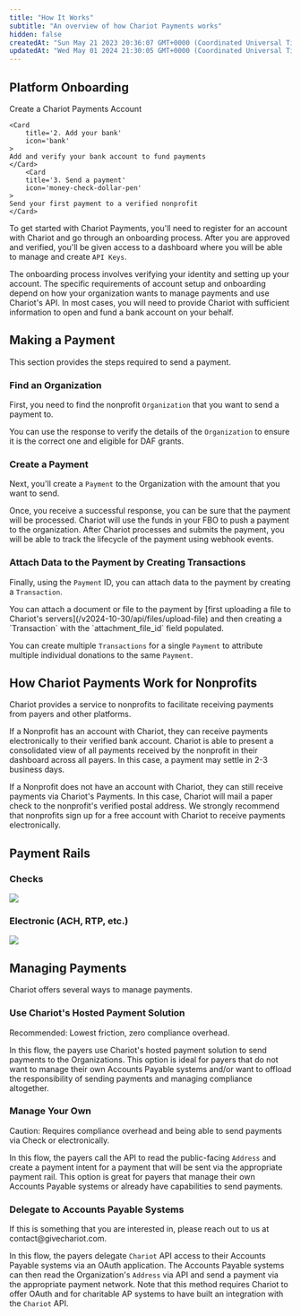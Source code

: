 ```yaml
---
title: "How It Works"
subtitle: "An overview of how Chariot Payments works"
hidden: false
createdAt: "Sun May 21 2023 20:36:07 GMT+0000 (Coordinated Universal Time)"
updatedAt: "Wed May 01 2024 21:30:05 GMT+0000 (Coordinated Universal Time)"
---
```


## Platform Onboarding
<CardGroup cols={3}>
    <Card
        title='1. Set up account'
        icon='user-plus'
    >
    Create a Chariot Payments Account
    </Card>

    <Card
        title='2. Add your bank'
        icon='bank'
    >
    Add and verify your bank account to fund payments
    </Card>
        <Card
        title='3. Send a payment'
        icon='money-check-dollar-pen'
    >
    Send your first payment to a verified nonprofit
    </Card>
</CardGroup>

To get started with Chariot Payments, you'll need to register for an account with Chariot and go through an onboarding process.
After you are approved and verified, you'll be given access to a dashboard where you will be able to manage and create `API Keys`.

The onboarding process involves verifying your identity and setting up your account.
The specific requirements of account setup and onboarding depend on how your organization wants to manage payments and use Chariot's API.
In most cases, you will need to provide Chariot with sufficient information to open and fund a bank account on your behalf.

## Making a Payment

This section provides the steps required to send a payment.

<Steps>

### Find an Organization

First, you need to find the nonprofit `Organization` that you want to send a payment to.

<EndpointRequestSnippet endpoint="GET /organizations" />

You can use the response to verify the details of the `Organization` to ensure it is the correct one and eligible for DAF grants.

<EndpointResponseSnippet endpoint='GET /organizations' />

### Create a Payment

Next, you'll create a `Payment` to the Organization with the amount that you want to send.

<EndpointRequestSnippet endpoint="POST /payments" />

Once, you receive a successful response, you can be sure that the payment will be processed.
Chariot will use the funds in your FBO to push a payment to the organization.
After Chariot processes and submits the payment, you will be able to track the lifecycle of the payment using webhook events.

<EndpointResponseSnippet endpoint='POST /payments' example="WithPaymentId" />

### Attach Data to the Payment by Creating Transactions

Finally, using the `Payment` ID, you can attach data to the payment by creating a `Transaction`.

<Note>
You can attach a document or file to the payment by [first uploading a file to Chariot's servers](/v2024-10-30/api/files/upload-file)
and then creating a `Transaction` with the `attachment_file_id` field populated.
</Note>

<EndpointRequestSnippet endpoint="POST /transactions" />

You can create multiple `Transactions` for a single `Payment` to attribute multiple individual donations to the same `Payment`.

</Steps>

## How Chariot Payments Work for Nonprofits

Chariot provides a service to nonprofits to facilitate receiving payments from payers and other platforms.

If a Nonprofit has an account with Chariot, they can receive payments electronically to their verified bank account.
Chariot is able to present a consolidated view of all payments received by the nonprofit in their dashboard across all payers.
In this case, a payment may settle in 2-3 business days.

If a Nonprofit does not have an account with Chariot, they can still receive payments via Chariot's Payments.
In this case, Chariot will mail a paper check to the nonprofit's verified postal address.
We strongly recommend that nonprofits sign up for a free account with Chariot to receive payments electronically.

## Payment Rails

### Checks

<Frame>
    <img src='../../images/how-it-works-checks-w-descriptions.png' />
</Frame>

### Electronic (ACH, RTP, etc.)

<Frame>
    <img src='../../images/how-it-works-electronic-w-descriptions.png' />
</Frame>

## Managing Payments

Chariot offers several ways to manage payments.

### Use Chariot's Hosted Payment Solution

<Tip>
Recommended: Lowest friction, zero compliance overhead.
</Tip>

In this flow, the payers use Chariot's hosted payment solution to send payments to the Organizations.
This option is ideal for payers that do not want to manage their own Accounts Payable systems and/or want to offload the responsibility of
sending payments and managing compliance altogether.

### Manage Your Own

<Warning>
Caution: Requires compliance overhead and being able to send payments via Check or electronically.
</Warning>

In this flow, the payers call the API to read the public-facing `Address`
and create a payment intent for a payment that will be sent via the appropriate payment rail.
This option is great for payers that manage their own Accounts Payable systems or already have capabilities to send payments.

### Delegate to Accounts Payable Systems

<Info>
If this is something that you are interested in, please reach out to us at contact@givechariot.com.
</Info>

In this flow, the payers delegate `Chariot` API access to their Accounts Payable systems via an OAuth application.
The Accounts Payable systems can then read the Organization's `Address` via API and send a payment via the appropriate payment network.
Note that this method requires Chariot to offer OAuth and for charitable AP systems to have built an integration with the `Chariot` API.
